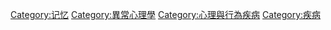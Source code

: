 [[Category:记忆|Category:记忆]]
[[Category:異常心理學|Category:異常心理學]]
[[Category:心理與行為疾病|Category:心理與行為疾病]]
[[Category:疾病|Category:疾病]]